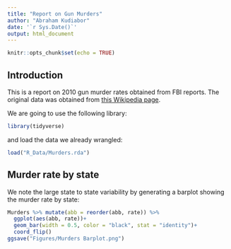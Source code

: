```yaml
---
title: "Report on Gun Murders"
author: "Abraham Kudiabor"
date: '`r Sys.Date()`'
output: html_document
---
```


```r
knitr::opts_chunk$set(echo = TRUE)
```

## Introduction

This is a report on 2010 gun murder rates obtained from FBI reports. The original data was obtained from [this Wikipedia page](https://en.wikipedia.org/wiki/Murder_in_the_United_States_by_state).

We are going to use the following library:

```r
library(tidyverse)
```
  
and load the data we already wrangled:

```r
load("R_Data/Murders.rda")

```

## Murder rate by state 

We note the large state to state variability by generating a barplot showing the murder rate by state:

```r
Murders %>% mutate(abb = reorder(abb, rate)) %>%
  ggplot(aes(abb, rate))+
  geom_bar(width = 0.5, color = "black", stat = "identity")+
  coord_flip()
ggsave("Figures/Murders Barplot.png")


```

